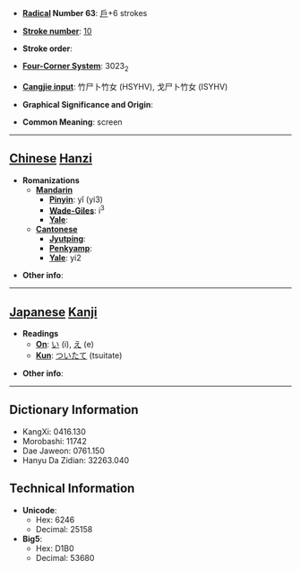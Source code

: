 * '''[[Wiktionary:Chinese radical index| Radical]] Number 63''': [[Wiktionary:Chinese radical index 戶|戶]]+6 strokes

* '''[[Wiktionary:Chinese total strokes index|Stroke number]]''': [[Wiktionary:Chinese total strokes index 10|10]]

* '''Stroke order''': 

* '''[[Wiktionary:Chinese four corner index|Four-Corner System]]''': 3023<sub>2</sub>

* '''[[Wiktionary:Chinese Cangjie index|Cangjie input]]''': 竹尸卜竹女 (HSYHV), 戈尸卜竹女 (ISYHV)

* '''Graphical Significance and Origin''': 

* '''Common Meaning''': screen

----

== [[Chinese]] [[Hanzi]] ==

* '''Romanizations'''
** '''[[Mandarin]]'''
*** '''[[Pinyin]]''': yǐ (yi3)
*** '''[[Wade-Giles]]''': i<sup>3</sup>
*** '''[[Yale]]''': 
** '''[[Cantonese]]'''
*** '''[[Jyutping]]''':
*** '''[[Penkyamp]]''': 
*** '''[[Yale]]''': yi2

* '''Other info''': 

----

== [[Japanese]] [[Kanji]] ==

* '''Readings'''
** '''[[On]]''': [[い]] (i), [[え]] (e)
** '''[[Kun]]''': [[ついたて]] (tsuitate)

* '''Other info''':  

----

== Dictionary Information ==

* KangXi: 0416.130
* Morobashi: 11742
* Dae Jaweon: 0761.150
* Hanyu Da Zidian: 32263.040

== Technical Information ==

* '''Unicode''':
** Hex: 6246
** Decimal: 25158
* '''Big5''':
** Hex: D1B0
** Decimal: 53680